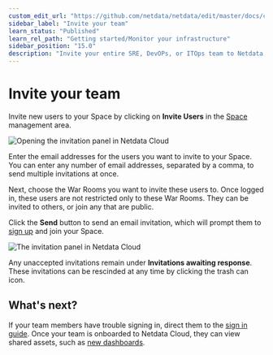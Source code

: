 ```yaml
---
custom_edit_url: "https://github.com/netdata/netdata/edit/master/docs/cloud/manage/invite-your-team.md"
sidebar_label: "Invite your team"
learn_status: "Published"
learn_rel_path: "Getting started/Monitor your infrastructure"
sidebar_position: "15.0"
description: "Invite your entire SRE, DevOPs, or ITOps team to Netdata Cloud to give everyone insights into yourinfrastructure from a single pane of glass."
---
```

# Invite your team

Invite new users to your Space by clicking on **Invite Users** in
the [Space](/docs/getting-started/monitor-your-infrastructure/spaces) management area.

![Opening the invitation panel in Netdata Cloud](https://user-images.githubusercontent.com/1153921/108529805-1b13b480-7292-11eb-862f-0499e3fdac17.png)

Enter the email addresses for the users you want to invite to your Space. You can enter any number of email addresses,
separated by a comma, to send multiple invitations at once.

Next, choose the War Rooms you want to invite these users to. Once logged in, these users are not restricted only to
these War Rooms. They can be invited to others, or join any that are public.

Click the **Send** button to send an email invitation, which will prompt them
to [sign up](/docs/getting-started/monitor-your-infrastructure/sign-in-with-email-google-or-github) and join your Space.

![The invitation panel in Netdata Cloud](https://user-images.githubusercontent.com/1153921/97762959-53b33680-1ac7-11eb-8e9d-f3f4a14c0028.png)

Any unaccepted invitations remain under **Invitations awaiting response**. These invitations can be rescinded at any
time by clicking the trash can icon.

## What's next?

If your team members have trouble signing in, direct them to
the [sign in guide](/docs/getting-started/monitor-your-infrastructure/sign-in-with-email-google-or-github). Once your
team is onboarded to Netdata Cloud, they can view shared assets, such
as [new dashboards](/docs/miscellaneous/build-new-dashboards).
